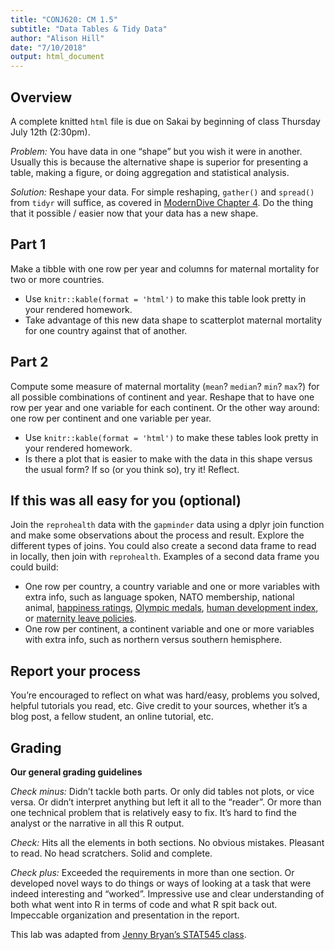 ```yaml
---
title: "CONJ620: CM 1.5"
subtitle: "Data Tables & Tidy Data"
author: "Alison Hill"
date: "7/10/2018"
output: html_document
---
```

## Overview

A complete knitted `html` file is due on Sakai by beginning of class Thursday July 12th (2:30pm).

*Problem:* You have data in one “shape” but you wish it were in another. Usually this is because the alternative shape is superior for presenting a table, making a figure, or doing aggregation and statistical analysis.

*Solution:* Reshape your data. For simple reshaping, `gather()` and `spread()` from `tidyr` will suffice, as covered in [ModernDive Chapter 4](http://moderndive.netlify.com/4-tidy.html). Do the thing that it possible / easier now that your data has a new shape.

## Part 1

Make a tibble with one row per year and columns for maternal mortality for two or more countries.

- Use `knitr::kable(format = 'html')` to make this table look pretty in your rendered homework.
- Take advantage of this new data shape to scatterplot maternal mortality for one country against that of another.



## Part 2

Compute some measure of maternal mortality (`mean`? `median`? `min`? `max`?) for all possible combinations of continent and year. Reshape that to have one row per year and one variable for each continent. Or the other way around: one row per continent and one variable per year.

- Use `knitr::kable(format = 'html')` to make these tables look pretty in your rendered homework.
- Is there a plot that is easier to make with the data in this shape versus the usual form? If so (or you think so), try it! Reflect.

## If this was all easy for you (optional)

Join the `reprohealth` data with the `gapminder` data using a dplyr join function and make some observations about the process and result. Explore the different types of joins. You could also create a second data frame to read in locally, then join with `reprohealth`. Examples of a second data frame you could build:

- One row per country, a country variable and one or more variables with extra info, such as language spoken, NATO membership, national animal, [happiness ratings](https://www.kaggle.com/unsdsn/world-happiness), [Olympic medals](https://www.kaggle.com/the-guardian/olympic-games), [human development index](http://hdr.undp.org/en/data), or [maternity leave policies](http://www.oecd.org/gender/data/length-of-maternity-leave-parental-leave-and-paid-father-specific-leave.htm).
- One row per continent, a continent variable and one or more variables with extra info, such as northern versus southern hemisphere.

## Report your process

You’re encouraged to reflect on what was hard/easy, problems you solved, helpful tutorials you read, etc. Give credit to your sources, whether it’s a blog post, a fellow student, an online tutorial, etc.

## Grading

__Our general grading guidelines__

_Check minus:_ Didn't tackle both parts. Or only did tables not plots, or vice versa. Or didn't interpret anything but left it all to the "reader". Or more than one technical problem that is relatively easy to fix. It's hard to find the analyst or the narrative in all this R output.

_Check:_ Hits all the elements in both sections. No obvious mistakes. Pleasant to read. No head scratchers. Solid and complete.

_Check plus:_ Exceeded the requirements in more than one section. Or developed novel ways to do things or ways of looking at a task that were indeed interesting and "worked". Impressive use and clear understanding of both what went into R in terms of code and what R spit back out. Impeccable organization and presentation in the report.

This lab was adapted from [Jenny Bryan's STAT545 class](http://stat545.com/hw04_tidy-data-joins.html).